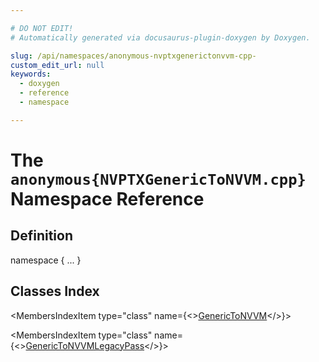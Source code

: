 ```yaml
---

# DO NOT EDIT!
# Automatically generated via docusaurus-plugin-doxygen by Doxygen.

slug: /api/namespaces/anonymous-nvptxgenerictonvvm-cpp-
custom_edit_url: null
keywords:
  - doxygen
  - reference
  - namespace

---
```





# The `anonymous{NVPTXGenericToNVVM.cpp}` Namespace Reference

<DoxygenPage pluginConfig={pluginConfig}>



## Definition

<CodeBlock>namespace &#123; ... &#125;</CodeBlock>

## Classes Index

<MembersIndex>

<MembersIndexItem
  type="class"
  name={<><a href="/docs/api/classes/anonymous-namespace-nvptxgenerictonvvm-cpp-/generictonvvm">GenericToNVVM</a></>}>
</MembersIndexItem>

<MembersIndexItem
  type="class"
  name={<><a href="/docs/api/classes/anonymous-namespace-nvptxgenerictonvvm-cpp-/generictonvvmlegacypass">GenericToNVVMLegacyPass</a></>}>
</MembersIndexItem>

</MembersIndex>


</DoxygenPage>
